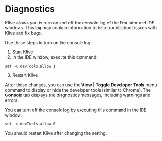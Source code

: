 # Diagnostics

Klive allows you to turn on and off the console log of the Emulator and IDE windows. This log may contain information to help troubleshoot issues with Klive and fix bugs.

Use these steps to turn on the console log:

1. Start Klive
2. In the IDE window, execute this command:

```text
set -u devTools.allow 1
```
3. Restart Klive 

After these changes, you can use the **View | Toggle Developer Tools** menu command to display or hide the developer tools (similar to Chrome). The **Console** tab displays the diagnostics messages, including warnings and errors.

You can turn off the console log by executing this command in the IDE window:

```text
set -u devTools.allow 0
```

You should restart Klive after changing the setting.
